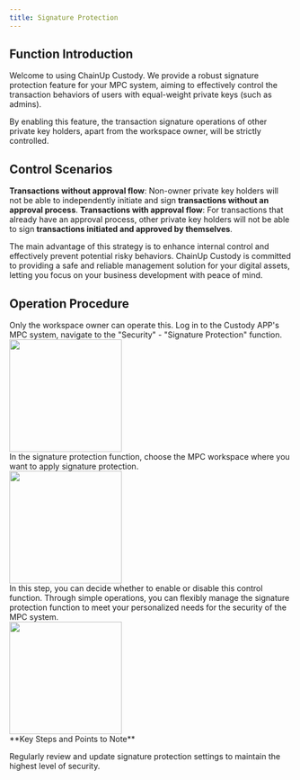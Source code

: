 ```yaml
---
title: Signature Protection
---
```


## Function Introduction

Welcome to using ChainUp Custody. We provide a robust signature protection feature for your MPC system, aiming to effectively control the transaction behaviors of users with equal-weight private keys (such as admins).

By enabling this feature, the transaction signature operations of other private key holders, apart from the workspace owner, will be strictly controlled.


## Control Scenarios
**Transactions without approval flow**: Non-owner private key holders will not be able to independently initiate and sign **transactions without an approval process**.
**Transactions with approval flow**: For transactions that already have an approval process, other private key holders will not be able to sign **transactions initiated and approved by themselves**.

The main advantage of this strategy is to enhance internal control and effectively prevent potential risky behaviors. ChainUp Custody is committed to providing a safe and reliable management solution for your digital assets, letting you focus on your business development with peace of mind.

## Operation Procedure
<Tip>
Only the workspace owner can operate this.
</Tip>

<Steps>
<Step title="Login and Open Signature Protection">
    Log in to the Custody APP's MPC system, navigate to the "Security" - "Signature Protection" function.

<div className="w-full flex items-center justify-center">
   <img src="/images/user-guide/safe.jpg" width="200"/>
</div>

</Step>
<Step title="Choose the Workspace for the Policy">
   In the signature protection function, choose the MPC workspace where you want to apply signature protection. 

<div className="w-full flex items-center justify-center">
    <img src="/images/user-guide/workspacelist.jpg" width="200"/>
</div>

</Step>
<Step title="Configure Signature Protection">
In this step, you can decide whether to enable or disable this control function. Through simple operations, you can flexibly manage the signature protection function to meet your personalized needs for the security of the MPC system.

<div className="w-full flex items-center justify-center">
        <img src="/images/user-guide/signprotect.jpg" width="200"/>
</div>
<Warning>
**Key Steps and Points to Note**

Regularly review and update signature protection settings to maintain the highest level of security.
</Warning>

</Step>

</Steps>
